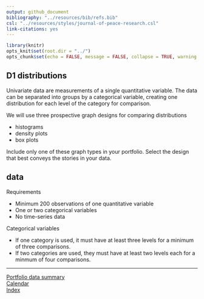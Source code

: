 ```yaml
---
output: github_document
bibliography: "../resources/bib/refs.bib" 
csl: "../resources/styles/journal-of-peace-research.csl"
link-citations: yes
---
```


```r
library(knitr)
opts_knit$set(root.dir = "../")
opts_chunk$set(echo = FALSE, message = FALSE, collapse = TRUE, warning = FALSE)
```

## D1 distributions 

Univariate data are measurements of a single quantitative variable. The data can be separated into groups by a categorical variable, creating one distribution for each level of the category for comparison. 

We will use three prospective graph designs for comparing distributions 

- histograms 
- density plots 
- box plots 

Include only one of these graph types in your portfolio. Select the design that best conveys the stories in your data. 




## data 

Requirements

- Minimum 200 observations of one quantitative variable  
- One or two categorical variables  
- No time-series data    

Categorical variables 

- If one category is used, it must have at least three levels for a minimum of three comparisons.  
- If two categories are used, they must have at least two levels each for a minmum of four comparisons. 



---  
[Portfolio data summary](cm301_portfolio_data-types.md)    
[Calendar](../README.md#calendar)    
[Index](../README.md#index) 
